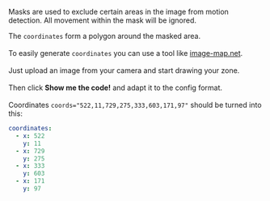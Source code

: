 Masks are used to exclude certain areas in the image from motion detection.
All movement within the mask will be ignored.

The `coordinates` form a polygon around the masked area.<br></br>
To easily generate `coordinates` you can use a tool like [image-map.net](https://www.image-map.net/).<br></br>
Just upload an image from your camera and start drawing your zone.<br></br>
Then click **Show me the code!** and adapt it to the config format.<br></br>
Coordinates `coords="522,11,729,275,333,603,171,97"` should be turned into this:

```yaml
coordinates:
  - x: 522
    y: 11
  - x: 729
    y: 275
  - x: 333
    y: 603
  - x: 171
    y: 97
```

